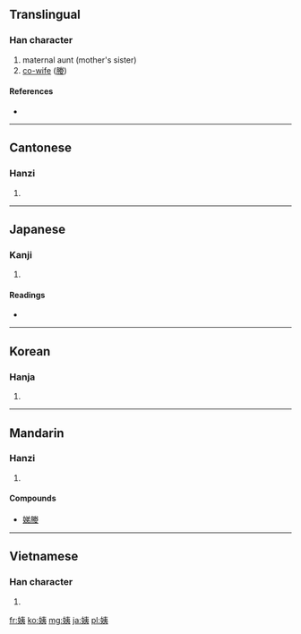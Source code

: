 ==Translingual==

===Han character===
{{Han char|rn=69|rad=女|as=06|sn=9|four=4543<sub>2</sub>|canj=女大弓 (VKN)}}

# maternal aunt (mother's sister)
# [[co-wife]] ([[媵]])

====References====
* {{Han ref|kx=0260.150|dkj=06222|dj=0526.140|hdz=21043.120|uh=59E8|ud=23016|bh=ABBC|bd=43964}}

----

==Cantonese==

===Hanzi===
{{yue-hanzi|jyut=|y=yi4}}

# {{defn|Cantonese|sort=女06}}

----

==Japanese==

===Kanji===
{{ja-kanji|grade=|rs=女06}}

# {{defn|Japanese|sort=女06}}

====Readings====
* {{ja-readings|on=[[い]] (i)|kun=[[おば]] (oba)}}

----

==Korean==

===Hanja===
{{ko-hanja|hangeul=이|rv=i|mr=i}}

# {{defn|Korean|sort=女06}}

----

==Mandarin==

===Hanzi===
{{cmn-hanzi|pin=[[yí]] ([[yi2]])|wg=i<sup>2</sup>}}

# {{defn|Mandarin|sort=女06}}

====Compounds====
* [[娣媵]]

----

==Vietnamese==

===Han character===
{{vi-hantu|[[di]], [[dì]]|rs=女06}}

# {{defn|Vietnamese|sort=女06}}

[[fr:姨]]
[[ko:姨]]
[[mg:姨]]
[[ja:姨]]
[[pl:姨]]